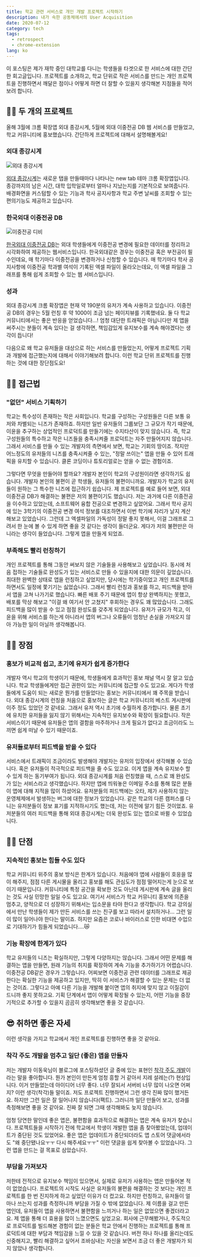 ```yaml
---
title: 학교 관련 서비스로 개인 개발 프로젝트 시작하기
description: 내가 속한 공동체에서의 User Acquisition
date: 2020-07-12
category: tech
tags:
  - retrospect
  - chrome-extension
lang: ko
---
```


이 포스팅은 제가 재학 중인 대학교를 다니는 학생들을 타겟으로 한 서비스에 대한 간단한 회고글입니다. 프로젝트를 소개하고, 학교 단위로 작은 서비스를 만드는 개인 프로젝트을 진행하면서 깨달은 점이나 어떻게 하면 더 잘할 수 있을지 생각해본 지점들을 적어보려 합니다.

## ✌🏻 두 개의 프로젝트

올해 3월에 크롬 확장앱 외대 종강시계, 5월에 외대 이중전공 DB 웹 서비스를 만들었고, 학교 커뮤니티에 홍보했습니다. 간단하게 프로젝트에 대해서 설명해볼게요!

### 외대 종강시계

![외대 종강시계](../images/school-personal-project/clock.png)

[외대 종강시계](https://github.com/MaxKim-J/HUFS-Semester-Clock-Extension)는 새로운 탭을 만들때마다 나타나는 new tab 테마 크롬 확장앱입니다. 종강까지의 남은 시간, 대학 입학일로부터 얼마나 지났는지를 기본적으로 보여줍니다. 배경화면을 커스텀할 수 있는 기능과 학사 공지사항과 학교 주변 날씨를 조회할 수 있는 편의기능도 제공하고 있습니다.

### 한국외대 이중전공 DB

![이중전공 디비](../images/school-personal-project/db.png)

[한국외대 이중전공 DB](https://github.com/MaxKim-J/HUFS-Second-Major-Visualize)는 외대 학생들에게 이중전공 변경에 필요한 데이터를 정리하고 시각화하여 제공하는 웹서비스입니다. 한국외대같은 경우는 이중전공 혹은 부전공이 필수인데요, 매 학기마다 이중전공을 변경하거나 신청할 수 있습니다. 매 학기마다 학사 공지사항에 이중전공 학과별 여석이 기록된 엑셀 파일이 올라오는데요, 이 엑셀 파일을 그래프를 통해 쉽게 조회할 수 있는 웹 서비스입니다.

### 성과

외대 종강시계 크롬 확장앱은 현재 약 190분의 유저가 계속 사용하고 있습니다. 이중전공 DB의 경우는 5월 런칭 후 약 1000이 조금 넘는 페이지뷰를 기록했네요. 둘 다 학교 커뮤니티에서는 좋은 반응을 얻었습니다...! 엄청 대단한 트래픽은 아닙니다만 제 앱을 써주시는 분들이 계속 있다는 걸 생각하면, 책임감있게 유지보수를 계속 해야겠다는 생각이 듭니다!

다음으로 왜 학교 유저들을 대상으로 하는 서비스를 만들었는지, 어떻게 프로젝트 기획과 개발에 접근했는지에 대해서 이야기해보려 합니다. 이런 학교 단위 프로젝트를 진행하는 것에 대한 장단점도요!

## 🏃🏻 접근법

### "없던" 서비스 기획하기

학교는 특수성이 존재하는 작은 사회입니다. 학교를 구성하는 구성원들은 다른 보통 유저와 차별되는 니즈가 존재하죠. 하지만 일반 유저들의 그룹보단 그 규모가 작기 때문에, 이윤을 추구하는 상업적인 프로덕트를 만들기에는 수지타산이 맞지 않습니다. 즉, 학교 구성원들의 특수하고 작은 니즈들을 충족시켜줄 프로덕트는 자주 만들어지지 않습니다. 그래서 서비스를 만들 수 있는 개발자의 측면에서 보면, 학교는 기회의 땅이죠. 작지만 어느정도의 유저들의 니즈를 충족시켜줄 수 있는, "정말 쓰이는" 앱을 만들 수 있어 트래픽을 유치할 수 있습니다. 클론 코딩이나 튜토리얼로는 얻을 수 없는 경험이죠.

그렇다면 무엇을 만들어야 할까요? 개발자 본인이 학교의 구성원이라면 생각하기도 쉽습니다. 개발자 본인의 불편이 곧 학생들, 유저들의 불편이니까요. 개발자가 학교의 유저들이 원하는 그 특수한 니즈에 접근하기 쉽습니다. 제 프로젝트를 예로 들어 보면, 외대 이중전공 DB가 해결하는 불편은 저의 불편이기도 했습니다. 저는 과거에 다른 이중전공을 이수하고 있었는데, 소프트웨어 융합 전공으로 변경하고 싶었어요. 그래서 학사 공지에 있는 3학기의 이중전공 변경 여석 정보를 대조하면서 이번 학기에 자리가 날지 계산해보고 있었습니다. 그런데 그 엑셀파일의 가독성이 정말 좋지 못해서, 이걸 그래프로 그려서 한 눈에 볼 수 있게 하면 좋을 것 같다는 생각이 들더군요. 게다가 저의 불편만은 아니라는 생각이 들었습니다. 그렇게 앱을 만들게 되었죠.

### 부족해도 빨리 런칭하기

개인 프로젝트를 통해 그동안 써보지 않은 기술들을 사용해보고 싶었습니다. 동시에 처음 접하는 기술들로 완성도가 있는 서비스로 만들 수 있을지에 대한 의문이 깊었습니다. 최대한 완벽한 상태로 앱을 런칭하고 싶었지만, 당시에는 학기중이었고 개인 프로젝트를 하면서도 일정에 쫓기기는 싫었습니다. 그래서 빨리 런칭과 홍보를 하고, 피드백을 받아서 앱을 고쳐 나가기로 했습니다. 빠른 배포 주기 때문에 앱이 항상 완벽하지는 못했고, 배포를 막상 해보고 "이걸 왜 여기서 안 고쳤지" 후회하는 경우도 꽤 많았습니다. 그래도 피드백을 많이 받을 수 있고 점점 완성도를 갖추게 되었습니다. 유저가 규모가 적고, 이윤을 위해 서비스를 하는게 아니라서 앱의 버그나 오류들이 엄청난 손실을 가져오지 않아 가능한 일이 아닐까 생각해봅니다.

## 👍🏻 장점

### 홍보가 비교적 쉽고, 초기에 유저가 쉽게 증가한다

개발자 역시 학교의 학생이기 때문에, 학생들에게 효과적인 홍보 채널 역시 잘 알고 있습니다. 학교 학생들에게만 접근 권한이 있는 커뮤니티에 접근할 수도 있고요. 게다가 학생들에게 도움이 되는 새로운 뭔가를 만들었다는 홍보는 커뮤니티에서 꽤 주목을 받습니다. 외대 종강시계의 런칭을 처음으로 홍보하는 글은 학교 커뮤니티의 베스트 게시판에 이주 정도 있었던 것 같네요. 그래서 유저 역시 초기에 수월하게 증가합니다. 물론 초기에 유치한 유저들을 잃지 않기 위해서는 지속적인 유지보수와 확장이 필요합니다. 작은 서비스이기 때문에 유저들은 앱의 결함을 마주하거나 크게 필요가 없다고 조금이라도 느끼면 쉽게 떠날 수 있기 때문이죠.

### 유저들로부터 피드백을 받을 수 있다

서비스에서 트래픽이 조금이라도 발생해야 개발자는 유저의 입장에서 생각해볼 수 있습니다. 혹은 유저들이 적극적으로 피드백을 줄 수도 있고요. 이게 앱을 계속 유지보수 할 수 있게 하는 동기부여가 됩니다. 외대 종강시계를 처음 런칭했을 때, 스스로 꽤 완성도가 있는 서비스라고 생각했습니다. 하지만 앱에 띄워놓은 이메일 주소를 통해 많은 분들이 앱에 대해 지적을 많이 하셨어요. 유저분들의 피드백에는 오타, 제가 사용하지 않는 운영체제에서 발생하는 버그에 대한 정보가 있었습니다. 같은 학교의 다른 캠퍼스를 다니는 유저분들이 정보 표기를 지적하시기도 했는데, 저는 이전에 알기 힘든 것이었죠. 유저분들의 여러 피드백을 통해 외대 종강시계는 더욱 완성도 있는 앱으로 바뀔 수 있었습니다.

## 👎🏻 단점

### 지속적인 홍보는 힘들 수도 있다

학교 커뮤니티 위주의 홍보 방식은 한계가 있습니다. 처음에야 앱에 사람들이 호응을 많이 해주지, 점점 다른 게시물을 올리고 홍보를 해도 관심도가 점점 떨어지는게 눈으로 보이기 때문입니다. 커뮤니티에 특정 공간을 확보한 것도 아닌데 게시판에 계속 글을 올리는 것도 사실 민망한 일일 수도 있고요. 여기서 서비스가 학교 커뮤니티 홍보에 의존을 멈추고, 양적으로 더 성장하기 위해서는 입소문을 타야 한다고 생각합니다. 학교 강의실에서 만난 학생들이 제가 만든 서비스를 쓰는 친구를 보고 따라서 설치하거나... 그런 일이 많이 일어나야 한다는 말이죠. 하지만 요즘은 코로나 바이러스로 인한 비대면 수업으로 기대하기가 힘들게 되었습니다....😿

### 기능 확장에 한계가 있다

학교 유저들의 니즈는 확실하지만, 그렇게 다양하지는 않습니다. 그래서 어떤 문제를 해결하는 앱을 만들면, 원래 기능의 취지를 확장하여 계속 기능을 추가하기가 어렵습니다. 이중전공 DB같은 경우가 그렇습니다. 어찌보면 이중전공 관련 데이터를 그래프로 제공한다는 확실한 기능을 제공하고 있지만, 딱히 이 서비스가 해결할 수 있는 문제는 더 없는 것이죠. 그렇다고 아예 다른 기능을 개발해 붙이면 앱의 취지에 맞지 않고 이질감이 드니까 좋지 못하고요. 기획 단계에서 앱이 어떻게 확장될 수 있는지, 어떤 기능을 중장기적으로 추가할 수 있을지 곰곰히 생각해보면 좋을 것 같습니다.

## 😎 취하면 좋은 자세

이런 생각을 가지고 학교에서 개인 프로젝트를 진행하면 좋을 것 같아요.

### 착각 주도 개발을 멈추고 일단 (좋은) 앱을 만들자

저는 개발자 이동욱님이 블로그에 포스팅하셨던 글 중에 있는 표현인 [착각 주도 개발](https://jojoldu.tistory.com/496)이라는 말을 좋아합니다. 뭔가 본인이 만든게 엄청 흥할 거 같아서 지레 설레는(?) 현상입니다. 이거 만들었는데 아이디어 너무 좋다. 너무 잘되서 서버비 너무 많이 나오면 어쩌지? 이런 생각(착각)들 말이죠. 저도 프로젝트 진행하면서 그런 생각 진짜 많이 했거든요. 하지만 그런 일은 잘 일어나지 않습니다(팩트). 그러니까 일단 만들어 보고, 성과를 측정해보면 좋을 것 같아요. 진짜 잘 되면 그때 생각해봐도 늦지 않습니다.

엄청 당연한 말인데 좋은 앱은, 불편함을 효과적으로 해결하는 앱은 계속 유저가 찾습니다. 프로젝트들을 시작하기 전에 학교에서 학생이 개발한 앱을 좀 찾아봤었는데, 업데이트가 중단된 것도 있었어요. 좋은 앱은 업데이트가 중단되더라도 앱 스토어 댓글에서라도 "왜 중단됐나요ㅜㅜ 다시 해주세요ㅜㅜ" 이런 댓글을 쉽게 찾아볼 수 있었습니다. 그런 앱을 만드는 걸 목표로 삼았습니다.

### 부담을 가져보자

저한테 전적으로 유지보수 책임이 있으면서, 실제로 유저가 사용하는 앱은 만들어본 적이 없었습니다. 프로젝트의 시작도 사실은 유저들의 불편을 해결하는 것 보다는 개인 프로젝트를 한 번 진지하게 하고 싶었던 이유가 더 컸고요. 하지만 런칭하고, 유저들이 얼마나 쓰는지 성과를 측정하니까 부담을 가질 수 밖에 없었습니다. 제 이름을 걸고 만든 앱인데, 유저들이 앱을 사용하면서 불편함을 느끼거나 하는 일은 없었으면 좋겠더라고요. 제 앱을 통해 더 효용을 많이 느꼈으면도 싶었고요. 회사에 근무해봤거나, 주도적으로 프로덕트를 빌드해본 경험이 없는 분들은 학교 안에서 진행하는 프로젝트를 통해 프로덕트에 대한 부담과 책임감을 느낄 수 있을 것 같습니다. 버전 하나 하나를 올리는데도 신중해지고, 빨리 해결하고 싶어서 조바심내는 자신을 보면서 조금 더 좋은 개발자가 되지 않았나 생각합니다.
